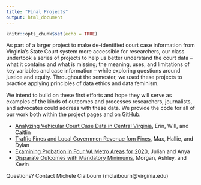 ```yaml
---
title: "Final Projects"
output: html_document
---
```


```r
knitr::opts_chunk$set(echo = TRUE)
```

As part of a larger project to make de-identified court case information from Virginia's State Court system more accessible for researchers, our class undertook a series of projects to help us better understand the court data -- what it contains and what is missing; the meaning, uses, and limitations of key variables and case information -- while exploring questions around justice and equity. Throughout the semester, we used these projects to practice applying principles of data ethics and data feminism. 

We intend to build on these first efforts and hope they will serve as examples of the kinds of outcomes and processes researchers, journalists, and advocates could address with these data. We provide the code for all of our work both within the project pages and on [GitHub](https://github.com/mclaibourn/va_court_projects).

* [Analyzing Vehicular Court Case Data in Central Virginia](https://mclaibourn.github.io/va_court_projects/Melly_Rockwood_Shekleton_FinalProject.html), Erin, Will, and Caitlin
* [Traffic Fines and Local Governmen Revenue fom Fines](https://mclaibourn.github.io/va_court_projects/Burke_Griffiths_Schneider_FinalProject.html), Max, Hallie, and Dylan
* [Examining Probation in Four VA Metro Areas for 2020](https://mclaibourn.github.io/va_court_projects/Brock_Pfeiffer_FinalProject.html), Julian and Anya
* [Disparate Outcomes with Mandatory Minimums](https://mclaibourn.github.io/va_court_projects/Ackley_Breiner_Leonard_FinalProject.html), Morgan, Ashley, and Kevin

Questions? Contact Michele Claibourn (mclaibourn@virginia.edu)
